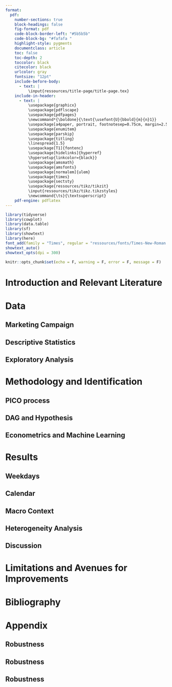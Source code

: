 ```yaml
---
format: 
  pdf:
    number-sections: true
    block-headings: false
    fig-format: pdf
    code-block-border-left: "#5b5b5b"
    code-block-bg: "#fafafa "
    highlight-style: pygments
    documentclass: article
    toc: false
    toc-depth: 2
    toccolor: black
    citecolor: black
    urlcolor: gray
    fontsize: "12pt"
    include-before-body: 
      - text: |
          \input{ressources/title-page/title-page.tex}
    include-in-header:
      - text: |
          \usepackage{graphicx}
          \usepackage{pdflscape}
          \usepackage{pdfpages}
          \newcommand*{\boldone}{\text{\usefont{U}{bbold}{m}{n}1}}
          \usepackage[a4paper, portrait, footnotesep=0.75cm, margin=2.54cm]{geometry}
          \usepackage{enumitem}
          \usepackage{parskip}
          \usepackage{titling}
          \linespread{1.5}
          \usepackage[T1]{fontenc}
          \usepackage[hidelinks]{hyperref}
          \hypersetup{linkcolor={black}}
          \usepackage{amsmath}
          \usepackage{amsfonts}
          \usepackage[normalem]{ulem}
          \usepackage{times}
          \usepackage{sectsty}
          \usepackage{ressources/tikz/tikzit}
          \input{ressources/tikz/tikz.tikzstyles}
          \newcommand{\ts}{\textsuperscript}
    pdf-engine: pdflatex
---
```

 
```r
library(tidyverse)
library(cowplot)
library(data.table)
library(sf)
library(showtext)
library(here)
font_add(family = "Times", regular = "ressources/fonts/Times-New-Roman.otf")
showtext_auto()
showtext_opts(dpi = 300)

knitr::opts_chunk$set(echo = F, warning = F, error = F, message = F)
```

\clearpage

# Introduction and Relevant Literature


\newpage

# Data

## Marketing Campaign

\begin{figure}
\centering
\caption{Campaign Process and Observed Data}
\tikzfig{ressources/tikz/fig1}
\end{figure}

## Descriptive Statistics

## Exploratory Analysis

\newpage

# Methodology and Identification

## PICO process

## DAG and Hypothesis

## Econometrics and Machine Learning

\newpage

# Results

## Weekdays

## Calendar

## Macro Context

## Heterogeneity Analysis

## Discussion

\newpage

# Limitations and Avenues for Improvements

\newpage

# Bibliography

\newpage

\setcounter{section}{0}
\renewcommand\thesection{\Alph{section}}

# Appendix

## Robustness

## Robustness 

## Robustness


